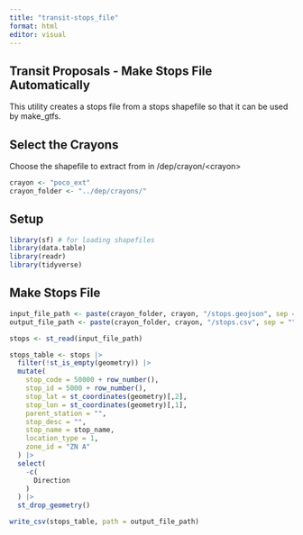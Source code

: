 ---
title: "transit-stops_file"
format: html
editor: visual
---

## Transit Proposals - Make Stops File Automatically

This utility creates a stops file from a stops shapefile so that it can be used by make_gtfs.

## Select the Crayons

Choose the shapefile to extract from in /dep/crayon/\<crayon\>

```{r}
crayon <- "poco_ext"
crayon_folder <- "../dep/crayons/"
```

## Setup

```{r}
library(sf) # for loading shapefiles
library(data.table)
library(readr)
library(tidyverse)
```

## Make Stops File

```{r}
input_file_path <- paste(crayon_folder, crayon, "/stops.geojson", sep = "")
output_file_path <- paste(crayon_folder, crayon, "/stops.csv", sep = "")

stops <- st_read(input_file_path)

stops_table <- stops |>
  filter(!st_is_empty(geometry)) |>
  mutate(
    stop_code = 50000 + row_number(),
    stop_id = 5000 + row_number(),
    stop_lat = st_coordinates(geometry)[,2],
    stop_lon = st_coordinates(geometry)[,1],
    parent_station = "",
    stop_desc = "",
    stop_name = stop_name,
    location_type = 1,
    zone_id = "ZN A"
  ) |>
  select(
    -c(
      Direction
    )
  ) |>
  st_drop_geometry()

write_csv(stops_table, path = output_file_path)
```
